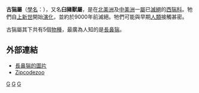 {{Automatic taxobox
| taxon = Mylohyus
| authority = [[愛德華·德林克·科普|Cope]], 1869
| image = Mylohyus nasutus.jpg
| fossil_range = {{fossil range|5|0.009}}[[上新世|上新世]]至[[全新世|全新世]]
| status = Fossil
| subdivision_ranks = [[種|種]]
| subdivision =
* ''M. elmorei''
* ''M. floridanus''
* ''M. fossilis''
* ''M. gidleyi''
* [[長鼻猯|長鼻猯]] ''M. nasutus''
}}

'''古猯屬'''（[[學名|學名]]：''{{lang|la|Mylohyus}}''），又名'''臼豬獸屬'''，是在[[北美洲|北美洲]]及[[中美洲|中美洲]]一[[屬|屬]]已[[滅絕|滅絕]]的[[西猯科|西猯科]]。牠們自[[上新世|上新世]]開始[[演化|演化]]，並約於9000年前滅絕。牠們可能與早期[[人類|人類]]接觸甚密。

古猯屬其下共有5個[[物種|物種]]，最廣為人知的是[[長鼻猯|長鼻猯]]。

==外部連結==
*[https://web.archive.org/web/20090907231242/http://www.isgs.uiuc.edu/education/ice-age-res/peccary.shtml 長鼻猯的圖片]
*[https://web.archive.org/web/20120314011712/http://zipcodezoo.com/Key/Mylohyus_Genus.asp Zipcodezoo]
{{Taxonbar}}
[[Category:西猯科|G]]
[[Category:古猯屬|G]]
[[Category:1869年描述的分类群|G]]